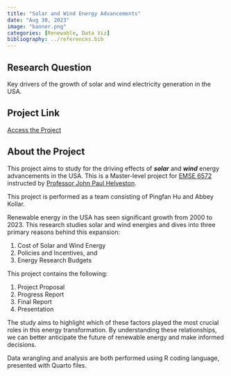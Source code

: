 ```yaml
---
title: "Solar and Wind Energy Advancements"
date: "Aug 30, 2023"
image: "banner.png"
categories: [Renewable, Data Viz]
bibliography: ../references.bib
---
```


## Research Question

Key drivers of the growth of solar and wind electricity generation in the USA.

## Project Link

<a href="https://rr.pingfanhu.com" class="btn btn-primary" role="button"> Access the Project </a>

## About the Project

This project aims to study for the driving effects of ***solar*** and ***wind*** energy advancements in the USA. This is a Master-level project for [EMSE 6572](https://eda.seas.gwu.edu) instructed by [Professor John Paul Helveston](https://www.jhelvy.com).

This project is performed as a team consisting of Pingfan Hu and Abbey Kollar.

Renewable energy in the USA has seen significant growth from 2000 to 2023. This research studies solar and wind energies and dives into three primary reasons behind this expansion:

1.  Cost of Solar and Wind Energy
2.  Policies and Incentives, and
3.  Energy Research Budgets

This project contains the following:

1.  Project Proposal
2.  Progress Report
3.  Final Report
4.  Presentation

The study aims to highlight which of these factors played the most crucial roles in this energy transformation. By understanding these relationships, we can better anticipate the future of renewable energy and make informed decisions.

Data wrangling and analysis are both performed using R coding language, presented with Quarto files.
